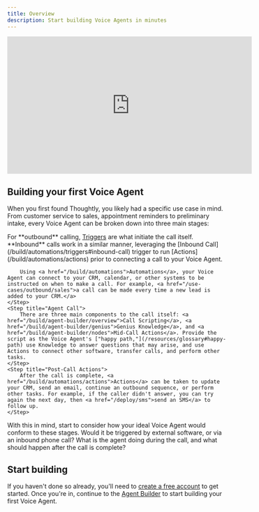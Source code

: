 ```yaml
---
title: Overview
description: Start building Voice Agents in minutes
---
```


<Frame caption="Building your first Voice Agent">
	<iframe width="560" height="315" src="https://www.youtube.com/embed/bQ1X7ZhRcOw?si=CDpNyv2yfWsCjQ_a" title="YouTube video player" frameborder="0" allow="accelerometer; autoplay; clipboard-write; encrypted-media; gyroscope; picture-in-picture; web-share" referrerpolicy="strict-origin-when-cross-origin" allowfullscreen></iframe>
</Frame>

## Building your first Voice Agent

When you first found Thoughtly, you likely had a specific use case in mind. From customer service to sales, appointment reminders to preliminary intake, every Voice Agent can be broken down into three main stages:

<Steps>
	<Step title="Pre-Call Triggers">
		For **outbound** calling, <a href="/build/automations/triggers">Triggers</a> are what initiate the call itself. **Inbound** calls work in a similar manner, leveraging the [Inbound Call](/build/automations/triggers#inbound-call) trigger to run [Actions](/build/automations/actions) prior to connecting a call to your Voice Agent.
		
		Using <a href="/build/automations">Automations</a>, your Voice Agent can connect to your CRM, calendar, or other systems to be instructed on when to make a call. For example, <a href="/use-cases/outbound/sales">a call can be made every time a new lead is added to your CRM.</a>
	</Step>
	<Step title="Agent Call">
		There are three main components to the call itself: <a href="/build/agent-builder/overview">Call Scripting</a>, <a href="/build/agent-builder/genius">Genius Knowledge</a>, and <a href="/build/agent-builder/nodes">Mid-Call Actions</a>. Provide the script as the Voice Agent's ["happy path,"](/resources/glossary#happy-path) use Knowledge to answer questions that may arise, and use Actions to connect other software, transfer calls, and perform other tasks.
	</Step>
	<Step title="Post-Call Actions">
		After the call is complete, <a href="/build/automations/actions">Actions</a> can be taken to update your CRM, send an email, continue an outbound sequence, or perform other tasks. For example, if the caller didn't answer, you can try again the next day, then <a href="/deploy/sms">send an SMS</a> to follow up.
	</Step>
</Steps>

<Tip>With this in mind, start to consider how your ideal Voice Agent would conform to these stages. Would it be triggered by external software, or via an inbound phone call? What is the agent doing during the call, and what should happen after the call is complete?</Tip>

## Start building

If you haven't done so already, you'll need to [create a free account](https://app.thoughtly.com) to get started. Once you're in, continue to the [Agent Builder](/build/agent-builder/overview) to start building your first Voice Agent.


<NextSection
	title="Agent Builder"
	icon="diagram-nested"
	href="/build/agent-builder/overview"
	description="Ready to start building your first Voice Agent? Continue ->"
/>
